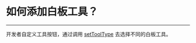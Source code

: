 # 如何添加白板工具？

- - -

开发者自定义工具按钮，通过调用 [setToolType](https://doc-zh.zego.im/article/api?doc=WhiteBoardView_API~java_android~class~ZegoWhiteboardManager#set-tool-type) 去选择不同的白板工具。